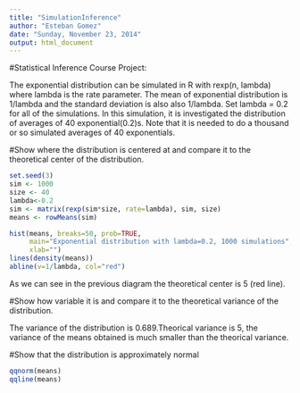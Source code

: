 ```yaml
---
title: "SimulationInference"
author: "Esteban Gomez"
date: "Sunday, November 23, 2014"
output: html_document
---
```

#Statistical Inference Course Project:

The exponential distribution can be simulated in R with rexp(n, lambda) where lambda is the rate parameter. The mean of exponential distribution is 1/lambda and the standard deviation is also also 1/lambda. Set lambda = 0.2 for all of the simulations. In this simulation, it is investigated the distribution of averages of 40 exponential(0.2)s. Note that it is needed to do a thousand or so simulated averages of 40 exponentials.

#Show where the distribution is centered at and compare it to the theoretical center of the distribution.

```r
set.seed(3)
sim <- 1000
size <- 40
lambda<-0.2
sim <- matrix(rexp(sim*size, rate=lambda), sim, size)
means <- rowMeans(sim)

hist(means, breaks=50, prob=TRUE,
     main="Exponential distribution with lambda=0.2, 1000 simulations",
     xlab="")
lines(density(means))
abline(v=1/lambda, col="red")
```

As we can see in the previous diagram the theoretical center is 5 (red line).

#Show how variable it is and compare it to the theoretical variance of the distribution.

The variance of the distribution is 0.689.Theorical variance is 5, the variance of the means obtained is much smaller than the theorical variance.

#Show that the distribution is approximately normal
```r
qqnorm(means)
qqline(means)
```
